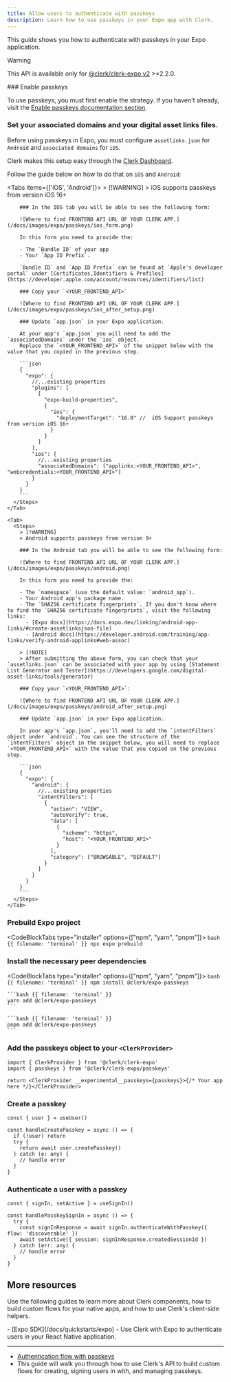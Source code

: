 ```yaml
---
title: Allow users to authenticate with passkeys
description: Learn how to use passkeys in your Expo app with Clerk.
---
```


This guide shows you how to authenticate with passkeys in your Expo application.

> [!WARNING]
> This API is available only for [@clerk/clerk-expo v2](/docs/upgrade-guides/expo-v2/upgrade) >=2.2.0.

<Steps>
  ### Enable passkeys

  To use passkeys, you must first enable the strategy. If you haven't already, visit the [Enable passkeys documentation section](https://clerk.com/docs/custom-flows/passkeys#enable-passkeys).

  ### Set your associated domains and your digital asset links files.

  Before using passkeys in Expo, you must configure `assetlinks.json` for `Android` and `associated domains` for `iOS`.

  Clerk makes this setup easy through the [Clerk Dashboard](https://dashboard.clerk.com/last-active?path=native-applications).

  Follow the guide below on how to do that on `iOS` and `Android`:

  <Tabs items={['iOS', 'Android']}>
    <Tab>
      <Steps>
        > [!WARNING]
        > iOS supports passkeys from version iOS 16+

        ### In the IOS tab you will be able to see the following form:

        ![Where to find FRONTEND API URL OF YOUR CLERK APP.](/docs/images/expo/passkeys/ios_form.png)

        In this form you need to provide the:

        - The `Bundle ID` of your app
        - Your `App ID Prefix`.

        `Bundle ID` and `App ID Prefix` can be found at `Apple's developer portal` under [Certificates,Identifiers & Profiles](https://developer.apple.com/account/resources/identifiers/list)

        ### Copy your `<YOUR_FRONTEND_API>`

        ![Where to find FRONTEND API URL OF YOUR CLERK APP.](/docs/images/expo/passkeys/ios_after_setup.png)

        ### Update `app.json` in your Expo application.

        At your app's `app.json` you will need to add the `associatedDomains` under the `ios` object.
        Replace the `<YOUR_FRONTEND_API>` of the snippet below with the value that you copied in the previous step.

        ```json
        {
          "expo": {
            //...existing properties
            "plugins": [
              [
                "expo-build-properties",
                {
                  "ios": {
                    "deploymentTarget": "16.0" //  iOS Support passkeys from version iOS 16+
                  }
                }
              ]
            ],
            "ios": {
              //...existing properties
              "associatedDomains": ["applinks:<YOUR_FRONTEND_API>", "webcredentials:<YOUR_FRONTEND_API>"]
            }
          }
        }
        ```
      </Steps>
    </Tab>

    <Tab>
      <Steps>
        > [!WARNING]
        > Android supports passkeys from version 9+

        ### In the Android tab you will be able to see the following form:

        ![Where to find FRONTEND API URL OF YOUR CLERK APP.](/docs/images/expo/passkeys/android.png)

        In this form you need to provide the:

        - The `namespace` (use the default value: `android_app`).
        - Your Android app's package name.
        - The `SHA256 certificate fingerprints`. If you don't know where to find the `SHA256 certificate fingerprints`, visit the following links:
          - [Expo docs](https://docs.expo.dev/linking/android-app-links/#create-assetlinksjson-file)
          - [Android docs](https://developer.android.com/training/app-links/verify-android-applinks#web-assoc)

        > [!NOTE]
        > After submitting the above form, you can check that your `assetlinks.json` can be associated with your app by using [Statement List Generator and Tester](https://developers.google.com/digital-asset-links/tools/generator)

        ### Copy your `<YOUR_FRONTEND_API>`:

        ![Where to find FRONTEND API URL OF YOUR CLERK APP.](/docs/images/expo/passkeys/android_after_setup.png)

        ### Update `app.json` in your Expo application.

        In your app's `app.json`, you'll need to add the `intentFilters` object under `android`. You can see the structure of the `intentFilters` object in the snippet below, you will need to replace `<YOUR_FRONTEND_API>` with the value that you copied on the previous step.

        ```json
        {
          "expo": {
            "android": {
              //...existing properties
              "intentFilters": [
                {
                  "action": "VIEW",
                  "autoVerify": true,
                  "data": [
                    {
                      "scheme": "https",
                      "host": "<YOUR_FRONTEND_API>"
                    }
                  ],
                  "category": ["BROWSABLE", "DEFAULT"]
                }
              ]
            }
          }
        }
        ```
      </Steps>
    </Tab>
  </Tabs>

  ### Prebuild Expo project

  <CodeBlockTabs type="installer" options={["npm", "yarn", "pnpm"]}>
    ```bash {{ filename: 'terminal' }}
    npx expo prebuild
    ```
  </CodeBlockTabs>

  ### Install the necessary peer dependencies

  <CodeBlockTabs type="installer" options={["npm", "yarn", "pnpm"]}>
    ```bash {{ filename: 'terminal' }}
    npm install @clerk/expo-passkeys
    ```

    ```bash {{ filename: 'terminal' }}
    yarn add @clerk/expo-passkeys
    ```

    ```bash {{ filename: 'terminal' }}
    pnpm add @clerk/expo-passkeys
    ```
  </CodeBlockTabs>

  ### Add the passkeys object to your `<ClerkProvider>`

  ```tsx
  import { ClerkProvider } from '@clerk/clerk-expo'
  import { passkeys } from '@clerk/clerk-expo/passkeys'

  return <ClerkProvider __experimental__passkeys={passkeys}>{/* Your app here */}</ClerkProvider>
  ```

  ### Create a passkey

  ```tsx
  const { user } = useUser()

  const handleCreatePasskey = async () => {
    if (!user) return
    try {
      return await user.createPasskey()
    } catch (e: any) {
      // handle error
    }
  }
  ```

  ### Authenticate a user with a passkey

  ```tsx
  const { signIn, setActive } = useSignIn()

  const handlePasskeySignIn = async () => {
    try {
      const signInResponse = await signIn.authenticateWithPasskey({ flow: 'discoverable' })
      await setActive({ session: signInResponse.createdSessionId })
    } catch (err: any) {
      // handle error
    }
  }
  ```
</Steps>

## More resources

Use the following guides to learn more about Clerk components, how to build custom flows for your native apps, and how to use Clerk's client-side helpers.

<Cards>
  - [Expo SDK](/docs/quickstarts/expo)
  - Use Clerk with Expo to authenticate users in your React Native application.

  ---

  - [Authentication flow with passkeys](https://clerk.com/docs/custom-flows/passkeys#enable-passkeys)
  - This guide will walk you through how to use Clerk's API to build custom flows for creating, signing users in with, and managing passkeys.
</Cards>
